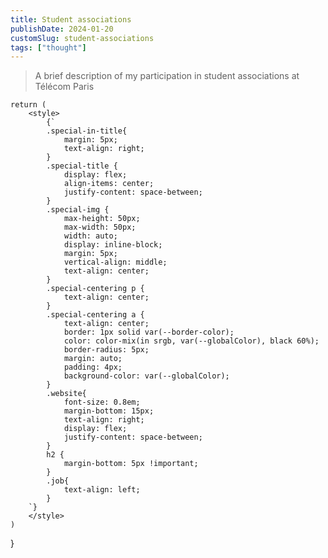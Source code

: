 ```yaml
---
title: Student associations
publishDate: 2024-01-20
customSlug: student-associations
tags: ["thought"]
---
```


> A brief description of my participation in student associations at Télécom Paris

    return (
        <style>
            {`
            .special-in-title{
                margin: 5px;
                text-align: right;
            }
            .special-title {
                display: flex;
                align-items: center;
                justify-content: space-between;
            }
            .special-img {
                max-height: 50px;
                max-width: 50px;
                width: auto;
                display: inline-block;
                margin: 5px;
                vertical-align: middle;
                text-align: center;
            }
            .special-centering p {
                text-align: center;
            }
            .special-centering a {
                text-align: center;
                border: 1px solid var(--border-color);
                color: color-mix(in srgb, var(--globalColor), black 60%);
                border-radius: 5px;
                margin: auto;
                padding: 4px;
                background-color: var(--globalColor);
            }
            .website{
                font-size: 0.8em;
                margin-bottom: 15px;
                text-align: right;
                display: flex;
                justify-content: space-between;
            }
            h2 {
                margin-bottom: 5px !important;
            }
            .job{
                text-align: left;
            }
        `}
        </style>
    )
}


<Style />


    const link = "https://bel-art.github.io/telecom-logos/"
    return (
        <div className="special-title">
            <a href={link} target="_blank">
                {src && (
                    <Image src={src} alt="logo" className="special-img" height={200} />
                )}
            </a>
            <span className="special-in-title">
                {children}
            </span>
        </div>
    )
}


    return (
        <div class="website">
            <div class="job">{job}</div>
            <div>{children}</div>
        </div>
    )
}


Student associations are a major part of life at Télécom Paris. Since I started my studies in 2021, I have been involved in several associations. They are a great way to meet new people, learn new things, and have fun, of course!

<Space />


## <CustomImg src={LogoForumTelecomParis}> Forum Télécom Paris</CustomImg>

<Website job={"Member - Website and logistics departments"} >https://forumtelecomparis.fr/</Website>

The "Forum Télécom Paris" association, consisting of around 40 students, organizes an annual recruitment day at Télécom Paris. This was one of the first associations I joined because the mandate starts and ends with the Forum (usually in November). I was in charge of the website and the IT department.

The website was built with Django, PostgreSQL, and Redis. I say "was" because there are a lot of complaints about the difficulty of Django (in fact, it's not difficult; you just need to know a lot about it and spend - too much - time digging into the documentation).

I didn't work much on the website, but I made some useful changes, such as:

- Creating a `docker-compose` file to greatly improve the development experience
- Stopping the use of npm to build the styles and using a simple pythonic library instead

I was also involved in the design and logistics departments. One of my best contributions was updating the logos (I just changed a color - as requested, but now there are [many combinations](https://github.com/Forum-Telecom-Paris/logos/releases)).

<Space />


## <CustomImg src={LogoRezel}>Rezel</CustomImg>

<Website job={"Board Member"} >https://rezel.net</Website>

Rezel is an association that provides services for Télécom Paris associations and students (cloud storage, communication, web hosting, etc.).

I have been a member of Rezel since the start of my studies at Télécom Paris, and I was part of the board for the 2022-2023 mandate.

In 2023, Rezel is now officially (again!) an Internet service provider for the students near Télécom Paris: [fai.rezel.net](https://fai.rezel.net/)!

At Rezel, I created a club in honor of the great [Fabrice Bellard](https://bellard.org), named the "Bel Art" Club - founded in January 2022 (`CA_Rezel_2022-01-25`) and ended in September 2023 (`CA_Rezel_2023-09-16`). The club is still alive (really?) here: [bel-art.github.io](https://bel-art.github.io/).

<Space />


## <CustomImg src={LogoMAD}>MaD - Make a Difference</CustomImg>

<Website job={"Member - Head of the compost division"}>https://mad.telecom-paris.fr</Website>

I was in charge of the compost department at the MaD association (Télécom Paris sustainable development association).

Note that I will always think the current logo is hideous, [I made a better one](https://n4n5.dev/articles/logo-mad) (of course), but they didn't want to change it.

<Space />


## <CustomImg src={LogoBDA}> BDA - Arts Office - "Bureau Des Arts"</CustomImg>

<Website job={"IT helper"} />

I wasn't heavily involved in the BDA, but I created a website (a tiny landing page) and a logo animation for them.

<Space />


## <CustomImg src={LogoKFT}>KFT</CustomImg>

<Website job={"Member - 'Mickaël Mazars' division"}>https://kft.telecom-paris.fr</Website>

KFT stands for "Kebab Factory Télécom," so you can easily understand what it's about. This association creates events where everybody can enjoy a great time and savor a delightful kebab! 🥙😋

Legend says that Mickaël Mazars was once the best man and savior of KFT and I took his place!

My actions in KFT included maintaining the website (and doing a little rewrite). I also happened to fix some equipment!

Website: [kft.telecom-paris.fr](https://kft.telecom-paris.fr)

<Space />


## <CustomImg src={LogoTelecomEtude}> Telecom Etude - The Junior Enterprise of Télécom Paris</CustomImg>

<Website job={"Member (JET) - IT division"}>https://telecom-etude.fr</Website>

Telecom Etude, the [junior enterprise](https://en.wikipedia.org/wiki/Junior_enterprise) specializing in new technologies, has over 42 years of experience in various fields!

Telecom Etude is one of the most serious associations, which is quite normal because it acts like a company (recruiting people for missions).

My principal mission was to create a new, clean website (from scratch). As it is mostly a static website, I used [Astro](https://astro.build) to generate the pages. Note that the repo is mostly public: [github.com/telecom-etude/website](https://github.com/telecom-etude/website)!

I also participated as a developer for a mission (more info [here](https://thoughts.n4n5.dev/telecom-etude-mission/)).

Do you have a project? Contact Telecom Etude here: [telecom-etude.fr](https://telecom-etude.fr)

<Space />


## <CustomImg src={LogoTelecomBusinessAndFinance}>TBF - Télécom Business and Finance</CustomImg>

<Website>https://telecom-business-finance.com</Website>

Was I in TBF? No. Did I take some pictures for them? Yes.

<Space />


## <CustomImg src={LogoBDS}>BDS - Sports Office - "Bureau Des Sports"</CustomImg>

<Website job={"Member - Medias and IT divisions"}>https://bds-telecom-paris.fr</Website>

My role in the BDS was to create the website and manage media coverage (photo and video) of events.

A legend says that the BDS and websites are not friendly because every year the team decides to change the website.

On my side, the old website wasn't working anymore, so I created a new one using Node.js, Svelte, and MongoDB. I even created pull requests to npm packages to update some open source packages I used! But as the legend says, the new team decided to just do another website - and you can't really do anything about it.

<Space />


## <CustomImg src={LogoTSM}>TSM - Télécom Sound & Magic</CustomImg>

<Website job={"Member"}>https://tsm-tp.fr</Website>

TSM is the DJ, sound, and lights association of Télécom Paris. TSM also provides services!

Boom boom in the ears!

<Space />


## <CustomImg src={LogoSnax}>Snax</CustomImg>

<Website job={"Director/Head of website department"}>https://snax.rezel.net</Website>

Snax is the legendary club with countless departments.

To enter it, you need to create a new department and pursue a related quest. Mine was to create the website department by launching the Snax website [snax.rezel.net](https://snax.rezel.net) (try to count departments - not really updated anymore).

<Space />


## <CustomImg src={LogoComete}>Comète</CustomImg>

<Website job={"Board member - IT and Equipment Manager"}>https://comete-tp.fr</Website>

Comète is an audiovisual and communication association (some say it's the best association at Télécom Paris).

I was responsible for:
- The IT department (maintaining the website and creating an archiving system)
- The equipment

Did you know Comète produces approximately 2+TB of data per year (videos, photos, etc.)?!

Comète also undertakes missions to cover certain events! Contact us at [comete-tp.fr](https://comete-tp.fr)

<Space />


## <CustomImg src={LogoLH}>LH - Weekly Letter - "Lettre Hebdomadaire"</CustomImg>

<Website job={"IT Helper"}>https://lh.rezel.net</Website>

I don't really know if I could say I'm part of the LH, but if this [major thing](https://github.com/lettre-hebdomadaire/lettre-hebdomadaire.github.io/pull/5) exists (thanks to [Astro](https://astro.build)), I guess we can say so. Thanks to solid fellows who resurrected the LH (yes, it died several times - long story), we now have a solid editorial team (weekly memes are unmatched - thanks for that).

In the beginning, the LH was in paper format and you can find some remnants if you dig in the right places at Télécom! Nowadays it has been digitalized and you can read it online ([auto-deployed from the repo](https://github.com/lettre-hebdomadaire/lettre-hebdomadaire.github.io/actions) sir🫡): [link to github repo](https://github.com/lettre-hebdomadaire/lettre-hebdomadaire.github.io).

<Space />

## General Good Practices

Here are some good practices I have learned during my time in associations:

- This repo could be useful for future years https://bel-art.github.io/telecom-logos/ (if it's maintained)
- If the association keeps your work, think about how you would like future people to see it: documentation and explanation, date, the five [5 Ws](https://en.wikipedia.org/wiki/Five_Ws)
- Always date the work, outside (name of file) and inside (in the corner on a poster, by mentioning it in the video, etc.). It's a little thing, but it's important.
- Remember that now we save a lot of things with technology (which wasn't the case before, that's why we don't have a lot of association archives), so it's important to keep a trace of what has been done, noting what worked and what didn't.
- Help and take the time to explain to others (and next) members and always ask if they understand what you are explaining.
- Appreciate your work, you did it, be proud of it.

You can find more information about associations and more on the [CHAT](https://chat.rezel.net) ("chat" means "cat" but the initials of "CHAT" stand for "Conservation of the Associative History of Télécom").
